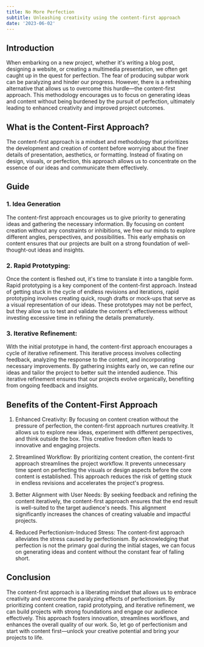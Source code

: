```yaml
---
title: No More Perfection
subtitle: Unleashing creativity using the content-first approach
date: '2023-06-02'
---
```


## Introduction

When embarking on a new project, whether it's writing a blog post, designing a website, or creating a multimedia presentation, we often get caught up in the quest for perfection. The fear of producing subpar work can be paralyzing and hinder our progress. However, there is a refreshing alternative that allows us to overcome this hurdle—the content-first approach. This methodology encourages us to focus on generating ideas and content without being burdened by the pursuit of perfection, ultimately leading to enhanced creativity and improved project outcomes.

## What is the Content-First Approach?

The content-first approach is a mindset and methodology that prioritizes the development and creation of content before worrying about the finer details of presentation, aesthetics, or formatting. Instead of fixating on design, visuals, or perfection, this approach allows us to concentrate on the essence of our ideas and communicate them effectively.

## Guide

### 1. Idea Generation

The content-first approach encourages us to give priority to generating ideas and gathering the necessary information. By focusing on content creation without any constraints or inhibitions, we free our minds to explore different angles, perspectives, and possibilities. This early emphasis on content ensures that our projects are built on a strong foundation of well-thought-out ideas and insights.

### 2. Rapid Prototyping:

Once the content is fleshed out, it's time to translate it into a tangible form. Rapid prototyping is a key component of the content-first approach. Instead of getting stuck in the cycle of endless revisions and iterations, rapid prototyping involves creating quick, rough drafts or mock-ups that serve as a visual representation of our ideas. These prototypes may not be perfect, but they allow us to test and validate the content's effectiveness without investing excessive time in refining the details prematurely.

### 3. Iterative Refinement:

With the initial prototype in hand, the content-first approach encourages a cycle of iterative refinement. This iterative process involves collecting feedback, analyzing the response to the content, and incorporating necessary improvements. By gathering insights early on, we can refine our ideas and tailor the project to better suit the intended audience. This iterative refinement ensures that our projects evolve organically, benefiting from ongoing feedback and insights.

## Benefits of the Content-First Approach

1. Enhanced Creativity: By focusing on content creation without the pressure of perfection, the content-first approach nurtures creativity. It allows us to explore new ideas, experiment with different perspectives, and think outside the box. This creative freedom often leads to innovative and engaging projects.

2. Streamlined Workflow: By prioritizing content creation, the content-first approach streamlines the project workflow. It prevents unnecessary time spent on perfecting the visuals or design aspects before the core content is established. This approach reduces the risk of getting stuck in endless revisions and accelerates the project's progress.

3. Better Alignment with User Needs: By seeking feedback and refining the content iteratively, the content-first approach ensures that the end result is well-suited to the target audience's needs. This alignment significantly increases the chances of creating valuable and impactful projects.

4. Reduced Perfectionism-Induced Stress: The content-first approach alleviates the stress caused by perfectionism. By acknowledging that perfection is not the primary goal during the initial stages, we can focus on generating ideas and content without the constant fear of falling short.

## Conclusion

The content-first approach is a liberating mindset that allows us to embrace creativity and overcome the paralyzing effects of perfectionism. By prioritizing content creation, rapid prototyping, and iterative refinement, we can build projects with strong foundations and engage our audience effectively. This approach fosters innovation, streamlines workflows, and enhances the overall quality of our work. So, let go of perfectionism and start with content first—unlock your creative potential and bring your projects to life.
